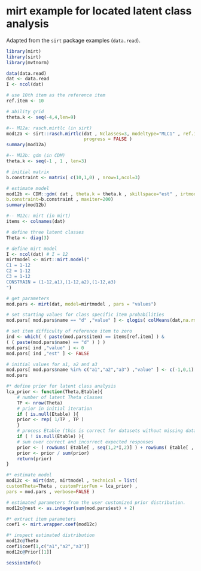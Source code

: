 # mirt example for located latent class analysis

Adapted from the `sirt` package  examples (`data.read`).

```r
library(mirt)
library(sirt)
library(mvtnorm)

data(data.read)
dat <- data.read
I <- ncol(dat)

# use 10th item as the reference item
ref.item <- 10

# ability grid
theta.k <- seq(-4,4,len=9)

#-- M12a: rasch.mirtlc (in sirt)
mod12a <- sirt::rasch.mirtlc(dat , Nclasses=3, modeltype="MLC1" , ref.item=ref.item, 
                             progress = FALSE )
summary(mod12a)

#-- M12b: gdm (in CDM)
theta.k <- seq(-1 , 1 , len=3)

# initial matrix
b.constraint <- matrix( c(10,1,0) , nrow=1,ncol=3)

# estimate model
mod12b <- CDM::gdm( dat , theta.k = theta.k , skillspace="est" , irtmodel="1PL",
b.constraint=b.constraint , maxiter=200)
summary(mod12b)

#-- M12c: mirt (in mirt)
items <- colnames(dat)

# define three latent classes
Theta <- diag(3)

# define mirt model
I <- ncol(dat) # I = 12
mirtmodel <- mirt::mirt.model("
C1 = 1-12
C2 = 1-12
C3 = 1-12
CONSTRAIN = (1-12,a1),(1-12,a2),(1-12,a3)
")

# get parameters
mod.pars <- mirt(dat, model=mirtmodel , pars = "values")

# set starting values for class specific item probabilities
mod.pars[ mod.pars$name == "d" ,"value" ] <- qlogis( colMeans(dat,na.rm=TRUE) )

# set item difficulty of reference item to zero
ind <- which( ( paste(mod.pars$item) == items[ref.item] ) &
( ( paste(mod.pars$name) == "d" ) ) )
mod.pars[ ind ,"value" ] <- 0
mod.pars[ ind ,"est" ] <- FALSE

# initial values for a1, a2 and a3
mod.pars[ mod.pars$name %in% c("a1","a2","a3") ,"value" ] <- c(-1,0,1)
mod.pars

#* define prior for latent class analysis
lca_prior <- function(Theta,Etable){
    # number of latent Theta classes
    TP <- nrow(Theta)
    # prior in initial iteration
    if ( is.null(Etable) ){
    prior <- rep( 1/TP , TP )
    }
    # process Etable (this is correct for datasets without missing data)
    if ( ! is.null(Etable) ){
    # sum over correct and incorrect expected responses
    prior <- ( rowSums( Etable[ , seq(1,2*I,2)] ) + rowSums( Etable[ , seq(2,2*I,2)]))}
    prior <- prior / sum(prior)
    return(prior)
}

#* estimate model
mod12c <- mirt(dat, mirtmodel , technical = list(
customTheta=Theta , customPriorFun = lca_prior) ,
pars = mod.pars , verbose=FALSE )

# estimated parameters from the user customized prior distribution.
mod12c@nest <- as.integer(sum(mod.pars$est) + 2)

#* extract item parameters
coef1 <- mirt.wrapper.coef(mod12c)

#* inspect estimated distribution
mod12c@Theta
coef1$coef[1,c("a1","a2","a3")]
mod12c@Prior[[1]]

sessionInfo()
```